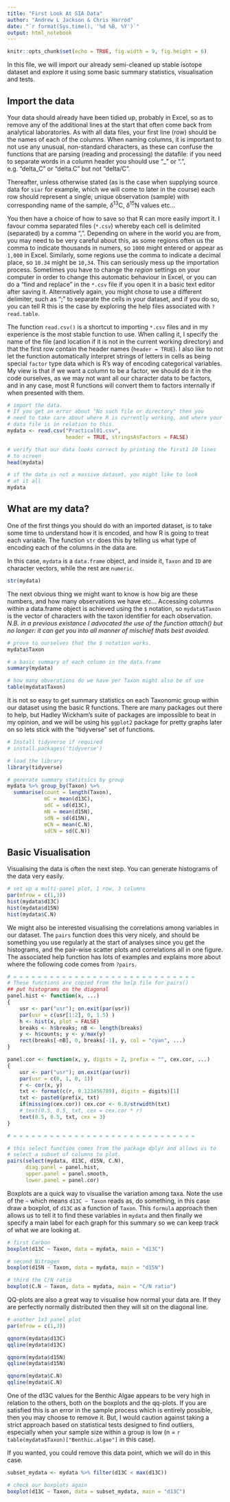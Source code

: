 ```yaml
---
title: "First Look At SIA Data"
author: "Andrew L Jackson & Chris Harrod"
date: "`r format(Sys.time(), '%d %B, %Y')`"
output: html_notebook
---
```


```r
knitr::opts_chunk$set(echo = TRUE, fig.width = 9, fig.height = 6)
```

In this file, we will import our already semi-cleaned up stable isotope dataset and explore it using some basic summary statistics, visualisation and tests.

## Import the data

Your data should already have been tidied up, probably in Excel, so as to remove any of the additional lines at the start that often come back from analytical laboratories. As with all data files, your first line (row) should be the names of each of the columns. When naming columns, it is important to not use any unusual, non-standard characters, as these can confuse the functions that are parsing (reading and processing) the datafile: if you need to separate words in a column header you should use "_" or ".", e.g. "delta_C" or "delta.C" but not "delta/C".

Thereafter, unless otherwise stated (as is the case when supplying source data for `siar` for example, which we will come to later in the course) each row should represent a single, unique observation (sample) with corresponding name of the sample, $\delta^{13}\text{C}$, $\delta^{15}\text{N}$ values etc...

You then have a choice of how to save so that R can more easily import it. I favour comma separated files (`*.csv`) whereby each cell is delimited (separated) by a comma ",". Depending on where in the world you are from, you may need to be very careful about this, as some regions often us the comma to indicate thousands in numers, so `1000` might entered or appear as `1,000` in Excel. Similarly, some regions use the comma to indicate a decimal place, so `10.34` might be `10,34`. This can seriously mess up the importation process. Sometimes you have to change the *region* settings on your computer in order to change this automatic behaviour in Excel, or you can do a "find and replace" in the `*.csv` file if you open it in a basic text editor after saving it. Alternatively again, you might chose to use a different delimiter, such as ";" to separate the cells in your dataset, and if you do so, you can tell R this is the case by exploring the help files associated with `?read.table`.

The function `read.csv()` is a shortcut to importing `*.csv` files and in my experience is the most stable function to use. When calling it, I specify the name of the file (and location if it is not in the current working directory) and that the first row contain the header names (`header = TRUE`). I also like to not let the function automatically interpret strings of letters in cells as being special `factor` type data which is R's way of encoding categorical variables. My view is that if we want a column to be a factor, we should do it in the code ourselves, as we may not want all our character data to be factors, and in any case, most R functions will convert them to factors internally if when presented with them.


```r
# import the data. 
# If you get an error about "No such file or directory" then you 
# need to take care about where R is currently working, and where your 
# data file is in relation to this.
mydata <- read.csv("Practical01.csv", 
                   header = TRUE, stringsAsFactors = FALSE)

# verify that our data looks correct by printing the first1 10 lines
# to screen
head(mydata)

# if the data is not a massive dataset, you might like to look  
# at it all
mydata
```

## What are my data?

One of the first things you should do with an imported dataset, is to take some time to understand how it is encoded, and how R is going to treat each variable. The function `str` does this by telling us what type of encoding each of the columns in the data are.

In this case, `mydata` is a `data.frame` object, and inside it, `Taxon` and `ID` are character vectors, while the rest are `numeric`.

```r
str(mydata)
```

The next obvious thing we might want to know is how big are these numbers, and how many observations we have etc... Accessing columns within a data.frame object is achieved using the `$` notation, so `mydata$Taxon` is the vector of characters with the taxon identifier for each observation. *N.B. in a previous existance I advocated the use of the function attach() but no longer: it can get you into all manner of mischief thats best avoided.*

```r

# prove to ourselves that the $ notation works.
mydata$Taxon

# a basic summary of each column in the data.frame
summary(mydata)

# how many obverations do we have per Taxon might also be of use
table(mydata$Taxon)
```

It is not so easy to get summary statistics on each Taxonomic group within our dataset using the basic R functions. There are many packages out there to help, but Hadley Wickham's suite of packages are impossible to beat in my opinion, and we will be using his `ggplot2` package for pretty graphs later on so lets stick with the "tidyverse" set of functions.

```r
# Install tidyverse if required
# install.packages('tidyverse')

# load the library
library(tidyverse)

# generate summary statitsics by group
mydata %>% group_by(Taxon) %>% 
  summarise(count = length(Taxon),
            mC = mean(d13C), 
            sdC = sd(d13C), 
            mN = mean(d15N), 
            sdN = sd(d15N),
            mCN = mean(C.N),
            sdCN = sd(C.N))


```

## Basic Visualisation

Visualising the data is often the next step. You can generate histograms of the data very easily.

```r
# set up a multi-panel plot, 1 row, 3 columns
par(mfrow = c(1,3)) 
hist(mydata$d13C)
hist(mydata$d15N)
hist(mydata$C.N)
```

We might also be interested visualising the correlations among variables in our dataset. The `pairs` function does this very nicely, and should be something you use regularly at the start of analyses since you get the histograms, and the pair-wise scatter plots and correlations all in one figure. The associated help function has lots of examples and explains more about where the following code comes from `?pairs`.

```r
# = = = = = = = = = = = = = = = = = = = = = = = = = = = = = =
# These functions are copied from the help file for pairs()
## put histograms on the diagonal
panel.hist <- function(x, ...)
{
    usr <- par("usr"); on.exit(par(usr))
    par(usr = c(usr[1:2], 0, 1.5) )
    h <- hist(x, plot = FALSE)
    breaks <- h$breaks; nB <- length(breaks)
    y <- h$counts; y <- y/max(y)
    rect(breaks[-nB], 0, breaks[-1], y, col = "cyan", ...)
}

panel.cor <- function(x, y, digits = 2, prefix = "", cex.cor, ...)
{
    usr <- par("usr"); on.exit(par(usr))
    par(usr = c(0, 1, 0, 1))
    r <- cor(x, y)
    txt <- format(c(r, 0.123456789), digits = digits)[1]
    txt <- paste0(prefix, txt)
    if(missing(cex.cor)) cex.cor <- 0.8/strwidth(txt)
    # text(0.5, 0.5, txt, cex = cex.cor * r)
    text(0.5, 0.5, txt, cex = 3)
}

# = = = = = = = = = = = = = = = = = = = = = = = = = = = = = =

# this select function comes from the package dplyr and allows us to 
# select a subset of columns to plot.
pairs(select(mydata, d13C, d15N, C.N), 
      diag.panel = panel.hist,
      upper.panel = panel.smooth,
      lower.panel = panel.cor)


```

Boxplots are a quick way to visualise the variation among taxa. Note the use of the `~` which means `d13C ~ Taxon` reads as, do something, in this case draw a boxplot, of `d13C` as a function of `Taxon`. This `formula` approach then allows us to tell it to find these variables in `mydata` and then finally we specify a main label for each graph for this summary so we can keep track of what we are looking at.

```r

# first Carbon
boxplot(d13C ~ Taxon, data = mydata, main = "d13C")

# second Nitrogen
boxplot(d15N ~ Taxon, data = mydata, main = "d15N")

# third the C/N ratio
boxplot(C.N ~ Taxon, data = mydata, main = "C/N ratio")

```

QQ-plots are also a great way to visualise how normal your data are. If they are perfectly normally distributed then they will sit on the diagonal line.

```r
# another 1x3 panel plot
par(mfrow = c(1,3))

qqnorm(mydata$d13C)
qqline(mydata$d13C)

qqnorm(mydata$d15N)
qqline(mydata$d15N)

qqnorm(mydata$C.N)
qqline(mydata$C.N)

```


One of the d13C values for the Benthic Algae appears to be very high in relation to the others, both on the boxplots and the qq-plots. If you are satisfied this is an error in the sample process which is entirely possible, then you may choose to remove it. But, I would caution against taking a strict approach based on statistical tests designed to find outliers, especially when your sample size within a group is low (n = `r table(mydata$Taxon)["Benthic.algae"]` in this case).

If you wanted, you could remove this data point, which we will do in this case.

```r
subset_mydata <- mydata %>% filter(d13C < max(d13C))

# check our boxplots again
boxplot(d13C ~ Taxon, data = subset_mydata, main = "d13C")
```








